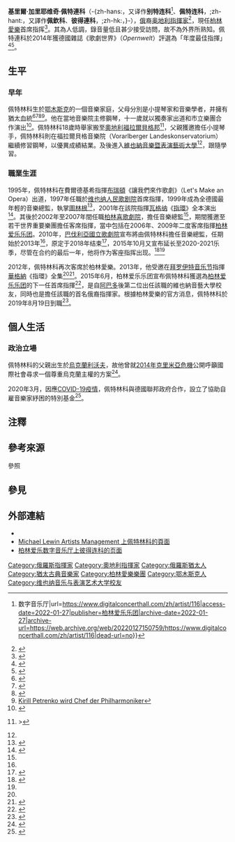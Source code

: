 {{NoteTA
|T=zh-hans:基里尔·彼得连科;zh-hant:基里爾·佩特連科;zh-hk:柏廉迦;
|1=zh-hans:基里尔·彼得连科;zh-hant:基里爾·佩特連科;zh-hk:柏廉迦;
|2=zh-hans:西蒙·拉特尔;zh-hant:賽門·拉圖;zh-hk:西門·力圖;
|3=zh-hans:彼得连科;zh-hant:佩特連科;zh-hk:柏廉迦;
|4=zh-hans:布里顿;zh-hant:布瑞頓;zh-hk:布烈頓;
}}
{{藝人
|類型     = 音樂家
|圖片     = Berliner Philharmoniker at Brandenburg Gate asv2019-08-24 img21.jpg
|圖片尺寸 = 
|圖片簡介 = 2019年的彼得连科
|本名     =
|外文名   = Кирилл Гарриевич Петренко
|外文     = ru
|羅馬拼音 = Kirill Garrievič Petrenko
|英文名   = 
|國籍     = {{flag|奥地利}}
|出生日期 = {{birth date and age|1972|2|11}}
|出生地點 = {{USSR}}[[鄂木斯克州|鄂木斯克州]][[鄂木斯克|鄂木斯克]]
|逝世日期 =
|逝世地點 =
|職業     = [[指揮家|指揮]]
|語言     =
|教育程度 =
|宗教信仰 =
|配偶     =
|兒女     =
|父母     =
|音樂類型 = [[古典音乐|古典音乐]]
|代表作   =
|活躍年代 = 1995年至今
|唱片公司 =
|簽名     =
|簽名大小 =
|簽名替代 =
|網站     =
|相關團體 = [[巴伐利亞國立管弦樂團|巴伐利亞國立管弦樂團]]<br/>[[柏林爱乐乐团|柏林爱乐乐团]]
}}

'''基里爾·加里耶维奇·佩特連科'''（{{lang-ru|Кирилл Гарриевич Петренко|Kirill Garrievič Petrenko}}-{zh-hans:，又译作'''别特连科'''<ref>{{Cite web|title=基里尔 别特连科 {{!}} 数字音乐厅|url=https://www.digitalconcerthall.com/zh/artist/116|access-date=2022-01-27|publisher=柏林爱乐乐团|archive-date=2022-01-27|archive-url=https://web.archive.org/web/20220127150759/https://www.digitalconcerthall.com/zh/artist/116|dead-url=no}}</ref>、'''佩特连科'''，;zh-hant:，又譯作'''佩欽科'''、'''彼得連科'''，;zh-hk:，}-{{bd|1972年|2月11日|catIdx=佩}}），[[俄罗斯|俄]]裔[[奥地利|奥地利]][[指揮家|指揮家]]<ref name=":0">{{Cite web|title=Stardirigent Petrenko verlängert Vertrag|url=https://www.br.de/nachrichten/kultur/stardirigent-petrenko-verlaengert-vertrag,64r36d1t74wkgdhr6wrkedtt6ct3g|access-date=2022-01-21|author=Peter Jungblut|date=2015-10-13|publisher=Bayerischer Rundfunk|archive-date=2022-04-07|archive-url=https://web.archive.org/web/20220407143325/https://www.br.de/nachrichten/kultur/stardirigent-petrenko-verlaengert-vertrag,64r36d1t74wkgdhr6wrkedtt6ct3g|dead-url=no}}</ref>，現任[[柏林愛樂|柏林愛樂]]首席指挥<ref name='forbes'>{{cite news|url=http://www.forbes.com/sites/jenslaurson/2015/06/22/kirill-petrenko-new-chief-conductor-of-the-berliner-philharmonic/|date=2015-06-22|accessdate=2015-06-22|title=Kirill Petrenko Is The New Chief Conductor Of The Berlin Philharmonic|first=Jens F.|last=Laurson|archive-date=2015-06-22|archive-url=https://web.archive.org/web/20150622163131/http://www.forbes.com/sites/jenslaurson/2015/06/22/kirill-petrenko-new-chief-conductor-of-the-berliner-philharmonic/|dead-url=no}}</ref>。其為人低調，錄音量低且甚少接受訪問，故不為外界所熟知。佩特連科於2014年獲德國雜誌《歌劇世界》（''Opernwelt''）評選為「年度最佳指揮」<ref>{{cite web|url=http://www.kultiversum.de/Opernwelt/Kritikerumfrage-2014.html|title=Opernwelt Kritikerumfrage 2014|work=Opernwelt|accessdate=2015-06-26|language=de|archive-date=2015-06-26|archive-url=https://web.archive.org/web/20150626102843/http://www.kultiversum.de/Opernwelt/Kritikerumfrage-2014.html|dead-url=no}}</ref><ref name='cna-150623-0003'>{{cite web|url=http://www.cna.com.tw/news/aopl/201506230003-1.aspx|title=柏林愛樂下任首席指揮 俄國人佩欽科|publisher=[[中央通訊社|中央通訊社]]|date=2015-06-23|accessdate=2015-06-26|language=zh-tw|archive-date=2015-06-26|archive-url=https://web.archive.org/web/20150626135527/http://www.cna.com.tw/news/aopl/201506230003-1.aspx|dead-url=no}}</ref>。

== 生平 ==
=== 早年 ===
佩特林科生於[[鄂木斯克|鄂木斯克]]的一個音樂家庭，父母分別是小提琴家和音樂學者，并擁有猶太血統<ref>{{Cite web |url=http://www.thetimes.co.uk/tto/arts/music/classical/article4476893.ece |title=Kirill Petrenko the surprise successor to Simon Rattle at Berlin Philharmonic |accessdate=2015-06-25 |archive-date=2015-06-26 |archive-url=https://web.archive.org/web/20150626225329/http://www.thetimes.co.uk/tto/arts/music/classical/article4476893.ece |dead-url=no }}</ref><ref>{{Cite web |url=http://www.thejc.com/news/world-news/138189/kirill-petrenko-succeed-sir-simon-rattle-berlin-philharmonic-artistic-directo |title=Kirill Petrenko to succeed Sir Simon Rattle as Berlin Philharmonic artistic director |accessdate=2015-06-25 |archive-date=2015-06-26 |archive-url=https://web.archive.org/web/20150626150423/http://www.thejc.com/news/world-news/138189/kirill-petrenko-succeed-sir-simon-rattle-berlin-philharmonic-artistic-directo |dead-url=yes }}</ref><ref>{{Cite web |url=https://www.deutschland.de/en/topic/culture/arts-architecture/celebrated-opera-makers |title=Celebrated opera makers |accessdate=2015-06-25 |archive-date=2015-06-26 |archive-url=https://web.archive.org/web/20150626111517/https://www.deutschland.de/en/topic/culture/arts-architecture/celebrated-opera-makers |dead-url=no }}</ref><ref>[http://www.morgenpost.de/kultur/berlin-kultur/article142854592/Kirill-Petrenko-wird-Chef-der-Philharmoniker.html Kirill Petrenko wird Chef der Philharmoniker]</ref>。他在當地音樂院主修鋼琴，十一歲就以獨奏家出道和市立樂團合作演出<ref>{{cite web|url=http://udn.com/news/story/6812/1009713-43%E6%AD%B2%E3%80%8C%E4%BD%8E%E8%AA%BF%E7%8E%8B%E3%80%8D-%E4%BD%A9%E6%AC%BD%E7%A7%91%E6%8E%A5%E6%8E%8C%E6%9F%8F%E6%9E%97%E6%84%9B%E6%A8%82|title=43歲「低調王」 佩欽科接掌柏林愛樂|publisher=[[聯合新聞網|聯合新聞網]]|work=[[聯合報|聯合報]]|date=2015-06-23|accessdate=2015-06-26|language=zh-tw|archive-date=2015-06-26|archive-url=https://web.archive.org/web/20150626020745/http://udn.com/news/story/6812/1009713-43%E6%AD%B2%E3%80%8C%E4%BD%8E%E8%AA%BF%E7%8E%8B%E3%80%8D-%E4%BD%A9%E6%AC%BD%E7%A7%91%E6%8E%A5%E6%8E%8C%E6%9F%8F%E6%9E%97%E6%84%9B%E6%A8%82|dead-url=no}}</ref>。佩特林科18歲時舉家搬至[[奧地利|奧地利]][[福拉爾貝格邦|福拉爾貝格邦]]<ref name='nytimes'>{{cite web|url=|title=Berlin Philharmonic Chooses Kirill Petrenko as New Conductor|publisher=[[紐約時報|紐約時報]]|work= Alison Smale|date=2015-06-22|accessdate=2015-06-26|language=en-us}}></ref>，父親獲邀擔任{{tsl|de|Symphonieorchester Vorarlberg|福拉爾貝格交響樂團}}小提琴手，佩特林科則在福拉爾貝格音樂院（Vorarlberger Landeskonservatorium）繼續修習鋼琴，以優異成績結業。及後進入[[维也纳音乐与表演艺术大学|維也納音樂暨表演藝術大學]]<ref name='nytimes'/>，跟隨{{tsl|sl|Uroš Lajovic|烏羅什·拉約維茨}}學習{{efn|此外，佩特林科亦曾向[[郑明勋|郑明勋]]、{{tsl|en|Edward Downes|愛德華·道恩斯}}、[[厄特沃什·彼得|厄特沃什·彼得]]、{{tsl|de|Ferdinand Leitner|費迪南德·萊特納}}、{{tsl|it|Roberto Carnevale|羅貝托·卡內瓦萊}}、[[谢苗·毕契科夫|谢苗·毕契科夫]]等人求教。}}。

=== 職業生涯 ===
1995年，佩特林科在費爾德基希指揮[[本杰明·布里顿|布瑞頓]]《讓我們來作歌劇》（Let's Make an Opera）出道，1997年任職於[[维也纳人民歌剧院|维也纳人民歌剧院]]首席指揮，1999年成為全德國最年輕的音樂總監，執掌[[圖林根|圖林根]]{{tsl|de|Meininger Staatstheater|邁寧根歌劇院}}<ref name='xin-classical'>{{cite web|url=http://solomo.xinmedia.com/music/22212-KirillPetrenko|title=柏林愛樂新任總監 現任巴伐利亞國立歌劇院指揮佩欽科脫穎而出！|publisher=欣媒體|work=欣音樂|date=2015-06-23|accessdate=2015-06-26|language=zh-tw|deadurl=yes|archiveurl=https://web.archive.org/web/20150626105539/http://solomo.xinmedia.com/music/22212-KirillPetrenko|archivedate=2015-06-26}}</ref>，2001年在該院指揮[[理查德·瓦格纳|瓦格纳]]《[[尼伯龙根的指环|指環]]》全本演出<ref name=Brembeck>{{cite news | author=Reihnard J. Brembeck | title=Wunder aus Sibirien | url=http://www.sueddeutsche.de/kultur/bayerische-staatsoper-wunder-aus-sibirien-1.1009004 | work=Süddeutsche Zeitung | date=2010-10-06 | accessdate=2011-04-03 | archive-date=2010-10-09 | archive-url=https://web.archive.org/web/20101009141528/http://sueddeutsche.de/kultur/bayerische-staatsoper-wunder-aus-sibirien-1.1009004 | dead-url=no }}</ref>。其後於2002年至2007年間任職[[柏林喜歌劇院|柏林喜歌劇院]]，擔任音樂總監<ref name='xin-classical'/>，期間獲邀至若干世界重要樂團擔任客席指揮，當中包括在2006年、2009年二度客席指揮[[柏林爱乐乐团|柏林爱乐乐团]]。2010年，[[巴伐利亞國立歌劇院|巴伐利亞國立歌劇院]]宣布將由佩特林科擔任音樂總監，任期始於2013年<ref name=Brembeck/>，原定于2018年结束<ref name="Knight2">{{cite news|url=https://www.theguardian.com/music/2015/jun/22/kirill-petrenko-to-be-named-successor-to-rattle-at-berlin-philharmonic|title=Kirill Petrenko to succeed Simon Rattle at the Berlin Philharmonic|work=[[衛報|The Guardian]]|author=Ben Knight|date=2015-06-22|accessdate=2015-09-20|archive-date=2015-10-11|archive-url=https://web.archive.org/web/20151011192440/http://www.theguardian.com/music/2015/jun/22/kirill-petrenko-to-be-named-successor-to-rattle-at-berlin-philharmonic|dead-url=no}}</ref>，2015年10月又宣布延长至2020-2021乐季，尽管在合约的最后一年，他将作为客座指挥出现。<ref name="Wulff">{{cite news|author=Matthias Wulff|title=Kirill Petrenko kommt später als erwartet nach Berlin|url=http://www.morgenpost.de/kultur/berlin-kultur/article206257649/Kirill-Petrenko-kommt-spaeter-als-erwartet-nach-Berlin.html|work=Berliner Morgenpost|date=2015-10-13|access-date=2015-10-14|archive-date=2022-01-20|archive-url=https://web.archive.org/web/20220120201652/https://www.morgenpost.de/kultur/berlin-kultur/article206257649/Kirill-Petrenko-kommt-spaeter-als-erwartet-nach-Berlin.html|dead-url=no}}</ref><ref name=":0"/>

2012年，佩特林科再次客席於柏林愛樂。2013年，他受邀在[[拜罗伊特音乐节|拜罗伊特音乐节]]指揮[[華格納|華格納]]《指環》全集<ref name='xin-classical'/><ref>{{cite news | author=Reihnard J. Brembeck | title=Kommt der Opernwundermann? | url=http://www.sueddeutsche.de/kultur/bayerische-staatsoper-generalmusikdirektor-kommt-der-opernwundermann-1.1008660 | work=Süddeutsche Zeitung | date=2010-10-05 | accessdate=2011-04-03 | archive-date=2010-10-08 | archive-url=https://web.archive.org/web/20101008064358/http://www.sueddeutsche.de/kultur/bayerische-staatsoper-generalmusikdirektor-kommt-der-opernwundermann-1.1008660 | dead-url=no }}</ref>。2015年6月，柏林爱乐乐团宣布佩特林科獲選為[[柏林爱乐乐团|柏林爱乐乐团]]的下一任首席指揮<ref name="Blech">{{cite news|url=http://www.morgenpost.de/kultur/berlin-kultur/article142854592/Kirill-Petrenko-wird-Chef-der-Berliner-Philharmoniker.html|title=Kirill Petrenko wird Chef der Berliner Philharmoniker|work=Berliner Morgenpost|author=Volker Blech|date=2015-06-22|access-date=2015-09-20|archive-date=2021-12-16|archive-url=https://web.archive.org/web/20211216074225/https://www.morgenpost.de/kultur/berlin-kultur/article142854592/Kirill-Petrenko-wird-Chef-der-Berliner-Philharmoniker.html|dead-url=no}}</ref>{{efn|樂團團員對總監的民主選舉是該團長久以來的傳統與權利，在此前柏林愛樂成員曽分裂為支持[[克里斯蒂安·蒂勒曼|提勒曼]]和[[安德里斯·尼尔森斯|尼爾森]]兩派而未能產生選舉結果<ref>{{cite web|url=http://www.berliner-philharmoniker.de/en/titelgeschichten/2014-2015/kirill-petrenko/|title=CONGRATULATIONS TO KIRILL PETRENKO! The Berliner Philharmoniker are delighted to announce their new chief conductor|publisher=[[柏林爱乐乐团|柏林爱乐乐团]]|date=2015-06-22|accessdate=2015-06-26|deadurl=yes|archiveurl=https://web.archive.org/web/20150626115344/http://www.berliner-philharmoniker.de/en/titelgeschichten/2014-2015/kirill-petrenko/|archivedate=2015-06-26}}</ref><ref name='xin-classical'/><ref name='cna-150623-0003'/><ref name='nytimes'/><ref name='forbes'/>。}}，是自[[阿巴多|阿巴多]]後第二位出任該職的維也納音藝大學校友，同時也是擔任該職的首名俄裔指揮家{{efn|這亦是佩特林科個人首次任職於交響樂團，而非他過往浸潤其中的劇院環境。}}。根據柏林愛樂的官方消息，佩特林科於2019年8月19日到職<ref>{{cite press release | url=https://www.berliner-philharmoniker.de/news/detail/kirill-petrenko-unterzeichnet-vertrag/ | title=Kirill Petrenko unterzeichnet Vertrag | publisher=Berlin Philharmonic Orchestra | date=2016-10-06 | accessdate=2017-02-07 | archive-url=https://web.archive.org/web/20180830174311/https://www.berliner-philharmoniker.de/news/detail/kirill-petrenko-unterzeichnet-vertrag/ | archive-date=2018-08-30 }}</ref>。

== 個人生活 ==
=== 政治立場 ===
佩特林科的父親出生於[[烏克蘭|烏克蘭]][[利沃夫|利沃夫]]，故他曾就[[2014年克里米亞危機|2014年克里米亞危機]]公開呼籲國際社會尋求一個尊重烏克蘭主權的方案<ref name=kpdbil>{{cite web|url=http://m.focus.de/regional/muenchen/konflikte-dirigent-petrenko-besorgt-ueber-lage-in-ukraine_id_3667584.html|title=Konflikte: Dirigent Petrenko besorgt über Lage in Ukraine|trans_title=指揮家佩特林科對烏克蘭現況感擔憂|publisher=Focus.de|date=2014-03-06|language=de|accessdate=2015-06-25|archive-date=2015-06-25|archive-url=https://web.archive.org/web/20150625100152/http://m.focus.de/regional/muenchen/konflikte-dirigent-petrenko-besorgt-ueber-lage-in-ukraine_id_3667584.html|dead-url=no}}</ref>。

<!-- 这段既不算个人生活，更不算政治立场 -->2020年3月，因應[[2019冠状病毒病疫情|COVID-19疫情]]，佩特林科與德國聯邦政府合作，設立了協助自雇音樂家紓困的特別基金<ref>{{cite press release | url=https://www.berliner-philharmoniker.de/en/news/detail/monika-gruetters-and-kirill-petrenko-assume-patronage-of-musicians-emergency-assistance/ | title=Monika Grütters and Kirill Petrenko assume patronage of musicians' emergency assistance | publisher=Berlin Philharmonic Orchestra | date=2020-03-25 | accessdate=2020-04-27 | archive-date=2020-04-20 | archive-url=https://web.archive.org/web/20200420081539/https://www.berliner-philharmoniker.de/en/news/detail/monika-gruetters-and-kirill-petrenko-assume-patronage-of-musicians-emergency-assistance/ | dead-url=no }}</ref>。

== 注釋 ==
{{notelist}}

== 參考來源 ==
;參照
{{Reflist|2}}

== 參見 ==
{{portal|古典音樂}}

== 外部連結 ==
* {{Discogs artist|1684655}}
* [http://www.lewin-management.com/artists/26_Kirill+Petrenko Michael Lewin Artists Management 上佩特林科的頁面] {{Wayback|url=http://www.lewin-management.com/artists/26_Kirill+Petrenko |date=20150625220250 }}
* [https://www.digitalconcerthall.com/zh/artist/116 柏林爱乐数字音乐厅上彼得连科的页面] {{Wayback|url=https://www.digitalconcerthall.com/zh/artist/116 |date=20220127150759 }}{{Zh-hans}}

{{柏林愛樂樂團指揮}}
{{Authority control}}
{{DEFAULTSORT:Petrenko, Kirill}}

[[Category:俄羅斯指揮家|Category:俄羅斯指揮家]]
[[Category:奧地利指揮家|Category:奧地利指揮家]]
[[Category:俄羅斯猶太人|Category:俄羅斯猶太人]]
[[Category:猶太古典音樂家|Category:猶太古典音樂家]]
[[Category:柏林愛樂樂團|Category:柏林愛樂樂團]]
[[Category:鄂木斯克人|Category:鄂木斯克人]]
[[Category:维也纳音乐与表演艺术大学校友|Category:维也纳音乐与表演艺术大学校友]]